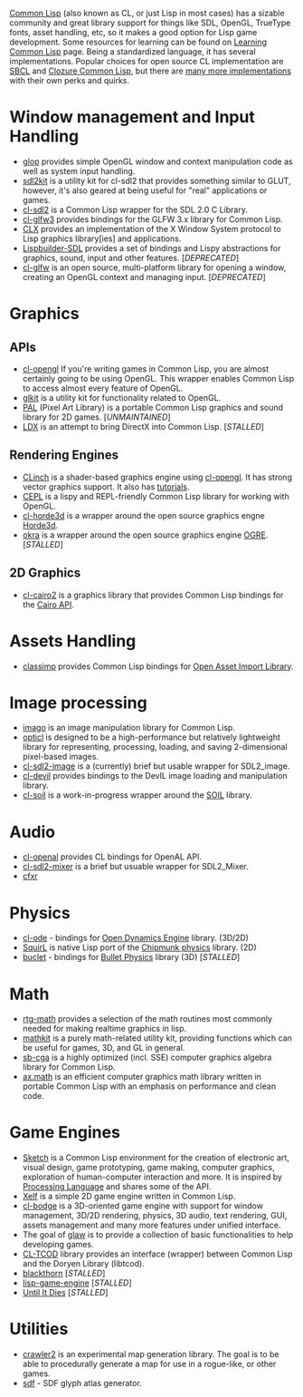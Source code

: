 [http://en.wikipedia.org/wiki/Common_Lisp Common Lisp] (also known as CL, or just Lisp in most cases) has a sizable community and great library support for things like SDL, OpenGL, TrueType fonts, asset handling, etc, so it makes a good option for Lisp game development. Some resources for learning can be found on [[Learning Common Lisp]] page.
Being a standardized language, it has several implementations. Popular choices for open source CL implementation are [http://sbcl.org/ SBCL] and [http://ccl.clozure.com/ Clozure Common Lisp], but there are [https://en.wikipedia.org/wiki/Category:Common_Lisp_implementations many more implementations] with their own perks and quirks.

= Window management and Input Handling =
* [[glop]] provides simple OpenGL window and context manipulation code as well as system input handling.
* [https://github.com/lispgames/sdl2kit sdl2kit] is a utility kit for cl-sdl2 that provides something similar to GLUT, however, it's also geared at being useful for "real" applications or games.
* [https://github.com/lispgames/cl-sdl2 cl-sdl2] is a Common Lisp wrapper for the SDL 2.0 C Library.
* [https://github.com/AlexCharlton/cl-glfw3 cl-glfw3] provides bindings for the GLFW 3.x library for Common Lisp.
* [http://www.cliki.net/CLX CLX] provides an implementation of the X Window System protocol to Lisp graphics library[ies] and applications.
* [[Lispbuilder-SDL]] provides a set of bindings and Lispy abstractions for graphics, sound, input and other features. [''DEPRECATED'']
* [[cl-glfw]] is an open source, multi-platform library for opening a window, creating an OpenGL context and managing input. [''DEPRECATED'']

= Graphics =

== APIs ==
* [[cl-opengl]] If you're writing games in Common Lisp, you are almost certainly going to be using OpenGL. This wrapper enables Common Lisp to access almost every feature of OpenGL.
* [https://github.com/lispgames/glkit glkit] is a utility kit for functionality related to OpenGL.
* [[PAL]] (Pixel Art Library) is a portable Common Lisp graphics and sound library for 2D games. [''UNMAINTAINED'']
* [https://github.com/Lovesan/LDX LDX] is an attempt to bring DirectX into Common Lisp. [''STALLED'']

== Rendering Engines ==
* [https://github.com/BradWBeer/CLinch CLinch] is a shader-based graphics engine using [[cl-opengl]]. It has strong vector graphics support. It also has [https://github.com/BradWBeer/CLinch/wiki/CLinch-Tutorials tutorials].
* [https://github.com/cbaggers/cepl CEPL] is a lispy and REPL-friendly Common Lisp library for working with OpenGL.
* [http://github.com/anwyn/cl-horde3d cl-horde3d] is a wrapper around the open source graphics engne [http://horde3d.org/home.html Horde3d].
* [[okra]] is a wrapper around the open source graphics engine [http://ogre3d.org OGRE]. [''STALLED'']

== 2D Graphics ==
* [http://cliki.net/cl-cairo2 cl-cairo2] is a graphics library that provides Common Lisp bindings for the [http://cairographics.org/ Cairo API].

= Assets Handling =
* [https://github.com/3b/classimp classimp] provides Common Lisp bindings for [http://assimp.sourceforge.net/ Open Asset Import Library].

= Image processing =
* [[imago]] is an image manipulation library for Common Lisp.
* [https://github.com/slyrus/opticl opticl] is designed to be a high-performance but relatively lightweight library for representing, processing, loading, and saving 2-dimensional pixel-based images.
* [https://github.com/lispgames/cl-sdl2-image cl-sdl2-image] is a (currently) brief but usable wrapper for SDL2_image.
* [[cl-devil]] provides bindings to the DevIL image loading and manipulation library.
* [http://github.com/cbaggers/cl-soil cl-soil] is a work-in-progress wrapper around the [http://www.lonesock.net/soil.html SOIL] library.

= Audio = 
* [[cl-openal]] provides CL bindings for OpenAL API.
* [https://github.com/lispgames/cl-sdl2-mixer cl-sdl2-mixer] is a brief but usuable wrapper for SDL2_Mixer.
* [http://thirdcog.eu/apps/cfxr cfxr]

= Physics =
* [[cl-ode]] - bindings for [http://www.ode.org/ Open Dynamics Engine] library. (3D/2D)
* [[SquirL]] is native Lisp port of the [https://chipmunk-physics.net/ Chipmunk physics] library. (2D)
* [https://github.com/aerique/buclet buclet] - bindings for [http://bulletphysics.org/ Bullet Physics] library (3D) [''STALLED'']

= Math =
* [https://github.com/cbaggers/rtg-math rtg-math] provides a selection of the math routines most commonly needed for making realtime graphics in lisp.
* [https://github.com/lispgames/mathkit mathkit] is a purely math-related utility kit, providing functions which can be useful for games, 3D, and GL in general.
* [https://github.com/nikodemus/sb-cga sb-cga] is a highly optimized (incl. SSE) computer graphics algebra library for Common Lisp.
* [https://git.axity.net/axion/net.axity.common-lisp.gamedev/src/master/math ax.math] is an efficient computer graphics math library written in portable Common Lisp with an emphasis on performance and clean code.

= Game Engines =
* [https://github.com/vydd/sketch Sketch] is a Common Lisp environment for the creation of electronic art, visual design, game prototyping, game making, computer graphics, exploration of human-computer interaction and more. It is inspired by [https://processing.org/ Processing Language] and shares some of the API.
* [http://xelf.me/ Xelf] is a simple 2D game engine written in Common Lisp.
* [https://github.com/borodust/cl-bodge cl-bodge] is a 3D-oriented game engine with support for window management, 3D/2D rendering, physics, 3D audio, text rendering, GUI, assets management and many more features under unified interface.
* The goal of [[glaw]] is to provide a collection of basic functionalities to help developing games.
* [http://bitbucket.org/eeeickythump/cl-tcod/ CL-TCOD] library provides an interface (wrapper) between Common Lisp and the Doryen Library (libtcod).
* [https://bitbucket.org/elliottslaughter/blackthorn-engine blackthorn] [''STALLED'']
* [http://code.google.com/p/lisp-game-engine/ lisp-game-engine] [''STALLED'']
* [[Until It Dies]] [''STALLED'']

= Utilities =
* [https://git.axity.net/axion/crawler2 crawler2] is an experimental map generation library. The goal is to be able to procedurally generate a map for use in a rogue-like, or other games.
* [https://github.com/lispgames/sdf sdf] - SDF glyph atlas generator.